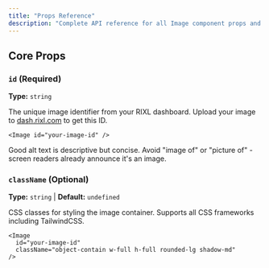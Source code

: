 ```yaml
---
title: "Props Reference"
description: "Complete API reference for all Image component props and TypeScript interfaces"
---
```




## Core Props

### `id` **(Required)**

**Type:** `string`

The unique image identifier from your RIXL dashboard. Upload your image to [dash.rixl.com](https://dash.rixl.com) to get this ID.

```tsx
<Image id="your-image-id" />
```


<Callout type="info">
  Good alt text is descriptive but concise. Avoid "image of" or "picture of" - screen readers already announce it's an
  image.
</Callout>

### `className` **(Optional)**

**Type:** `string` | **Default:** `undefined`

CSS classes for styling the image container. Supports all CSS frameworks including TailwindCSS.

```tsx
<Image
  id="your-image-id"
  className="object-contain w-full h-full rounded-lg shadow-md"
/>
```